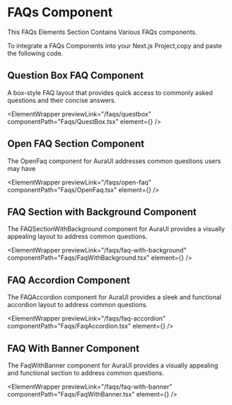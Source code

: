 
# FAQs Component

This FAQs Elements Section Contains Various FAQs components.

To integrate a FAQs Components into your Next.js Project,copy and paste the following code.

## Question Box FAQ Component

A box-style FAQ layout that provides quick access to commonly asked questions and their concise answers.

<ElementWrapper
  previewLink="/faqs/questbox"
  componentPath="Faqs/QuestBox.tsx"
  element={<QuestBox />}
/>

## Open FAQ Section Component

The OpenFaq component for AuraUI addresses common questions users may have

<ElementWrapper
  previewLink="/faqs/open-faq"
  componentPath="Faqs/OpenFaq.tsx"
  element={<OpenFaq />}
/>

## FAQ Section with Background Component

The FAQSectionWithBackground component for AuraUI provides a visually appealing layout to address common questions.

<ElementWrapper
  previewLink="/faqs/faq-with-background"
  componentPath="Faqs/FaqWithBackground.tsx"
  element={<FaqWithBackground />}
/>

## FAQ Accordion Component

The FAQAccordion component for AuraUI provides a sleek and functional accordion layout to address common questions.

<ElementWrapper
  previewLink="/faqs/faq-accordion"
  componentPath="Faqs/FaqAccordion.tsx"
  element={<FaqAccordion />}
/>

## FAQ With Banner Component

The FaqWithBanner component for AuraUI provides a visually appealing and functional section to address common questions.

<ElementWrapper
  previewLink="/faqs/faq-with-banner"
  componentPath="Faqs/FaqWithBanner.tsx"
  element={<FaqWithBanner />}
/>
